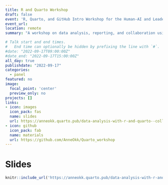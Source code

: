 ```yaml
---
title: R and Quarto Workshop
draft: false
event: 'R, Quarto, and GitHub Intro Workshop for the Human-AI and Leadership and People Management Teams, LMU Munich'
event_url: 
location: remote
summary: "A workshop on data analysis, reporting, and collaboration using R, Quarto, osf, and GitHub."

# Talk start and end times.
#   End time can optionally be hidden by prefixing the line with `#`.
#date: "2022-09-17T09:00:00Z"
#date_end: "2022-09-17T15:00:00Z"
all_day: true
publishdate: "2022-09-17"
categories:
  - panel
featured: no
image:
  focal_point: 'center'
  preview_only: no
projects: []
links:
- icon: images
  icon_pack: fas
  name: slides
  url: https://anneokk.quarto.pub/data-analysis-with-r-and-quarto--collaboration-using-github/#/title-slide
- icon: github
  icon_pack: fab
  name: materials
  url: https://github.com/AnneOkk/Quarto_workshop
---
```


# Slides 

```r
knitr::include_url('https://anneokk.quarto.pub/data-analysis-with-r-and-quarto--collaboration-using-github/') 
```

 

